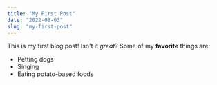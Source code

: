 ```yaml
---
title: "My First Post"
date: "2022-08-03"
slug: "my-first-post"
---
```

This is my first blog post! Isn't it *great*?
Some of my **favorite** things are:
* Petting dogs
* Singing
* Eating potato-based foods